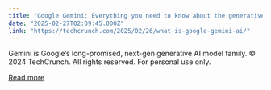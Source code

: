 ```yaml
---
title: "Google Gemini: Everything you need to know about the generative AI models"
date: "2025-02-27T02:09:45.000Z"
link: "https://techcrunch.com/2025/02/26/what-is-google-gemini-ai/"
---
```


Gemini is Google’s long-promised, next-gen generative AI model family.
© 2024 TechCrunch. All rights reserved. For personal use only.


[Read more](https://techcrunch.com/2025/02/26/what-is-google-gemini-ai/)
